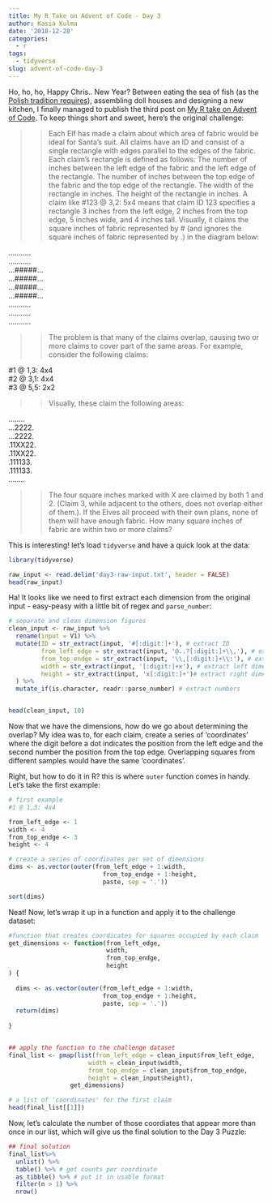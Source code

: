 ```yaml
---
title: My R Take on Advent of Code - Day 3
author: Kasia Kulma
date: '2018-12-28'
categories:
  - r
tags:
  - tidyverse
slug: advent-of-code-day-3
---
```


Ho, ho, ho, Happy Chris.. New Year? Between eating the sea of fish (as the [Polish tradition requires](https://en.wikipedia.org/wiki/Christmas_in_Poland)), assembling doll houses and designing a new kitchen, I finally managed to publish the third post on [My R take on Advent of Code](https://r-tastic.co.uk/post/advent-of-code-in-r-day-1/). To keep things short and sweet, here's the original challenge: 

>> Each Elf has made a claim about which area of fabric would be ideal for Santa's suit. All claims have an ID and consist of a single rectangle with edges parallel to the edges of the fabric. Each claim's rectangle is defined as follows:
The number of inches between the left edge of the fabric and the left edge of the rectangle.
The number of inches between the top edge of the fabric and the top edge of the rectangle.
The width of the rectangle in inches.
The height of the rectangle in inches.
A claim like #123 @ 3,2: 5x4 means that claim ID 123 specifies a rectangle 3 inches from the left edge, 2 inches from the top edge, 5 inches wide, and 4 inches tall. Visually, it claims the square inches of fabric represented by # (and ignores the square inches of fabric represented by .) in the diagram below:

...........    
...........    
...#####...    
...#####...    
...#####...    
...#####...    
...........    
...........    
...........    

>>The problem is that many of the claims overlap, causing two or more claims to cover part of the same areas. For example, consider the following claims:

#1 @ 1,3: 4x4   
#2 @ 3,1: 4x4    
#3 @ 5,5: 2x2    

>>Visually, these claim the following areas:

........    
...2222.    
...2222.    
.11XX22.    
.11XX22.    
.111133.    
.111133.    
........      

>>The four square inches marked with X are claimed by both 1 and 2. (Claim 3, while adjacent to the others, does not overlap either of them.). If the Elves all proceed with their own plans, none of them will have enough fabric. How many square inches of fabric are within two or more claims?


This is interesting! let's load `tidyverse` and have a quick look at the data:

```r
library(tidyverse)

raw_input <- read.delim('day3-raw-input.txt', header = FALSE)
head(raw_input)
```

Ha! It looks like we need to first extract each dimension from the original input - easy-peasy with a little bit of regex and `parse_number`:

```r
# separate and clean dimension figures 
clean_input <- raw_input %>%
  rename(input = V1) %>% 
  mutate(ID = str_extract(input, '#[:digit:]+'), # extract ID 
         from_left_edge = str_extract(input, '@..?[:digit:]+\\,'), # extract right squares
         from_top_endge = str_extract(input, '\\,[:digit:]+\\:'), # extract top square
         width = str_extract(input, '[:digit:]+x'), # extract left dimension
         height = str_extract(input, 'x[:digit:]+')# extract right dimension
  ) %>% 
  mutate_if(is.character, readr::parse_number) # extract numbers


head(clean_input, 10)
```

Now that we have the dimensions, how do we go about determining the overlap?
My idea was to, for each claim, create  a series of 'coordinates' where the digit before a dot indicates the position from the left edge and the second number the position from the top edge. Overlapping squares from different samples would have the same 'coordinates'. 

Right, but how to do it in R? this is where `outer` function comes in handy. Let's take the first example:

```r
# first example
#1 @ 1,3: 4x4 

from_left_edge <- 1 
width <- 4
from_top_endge <- 3
height <- 4

# create a series of coordinates per set of dimensions
dims <- as.vector(outer(from_left_edge + 1:width,
                          from_top_endge + 1:height,
                          paste, sep = '.'))

sort(dims)

```

Neat! Now, let's wrap it up in a function and apply it to the challenge dataset:

```r
#function that creates coordicates for squares occupied by each claim
get_dimensions <- function(from_left_edge,
                           width,
                           from_top_endge,
                           height
) {
  
  dims <- as.vector(outer(from_left_edge + 1:width,
                          from_top_endge + 1:height,
                          paste, sep = '.')) 
  return(dims)
  
}


## apply the function to the challenge dataset 
final_list <- pmap(list(from_left_edge = clean_input$from_left_edge,
                      width = clean_input$width,
                      from_top_endge = clean_input$from_top_endge,
                      height = clean_input$height),
                 get_dimensions)

# a list of 'coordinates' for the first claim
head(final_list[[1]])
```

Now, let's calculate the number of those coordiates that appear more than once in our list, which will give us the final solution to the Day 3 Puzzle:  

```r
## final solution
final_list%>% 
  unlist() %>% 
  table() %>% # get counts per coordinate
  as_tibble() %>% # put it in usable format
  filter(n > 1) %>%  
  nrow() 
```

